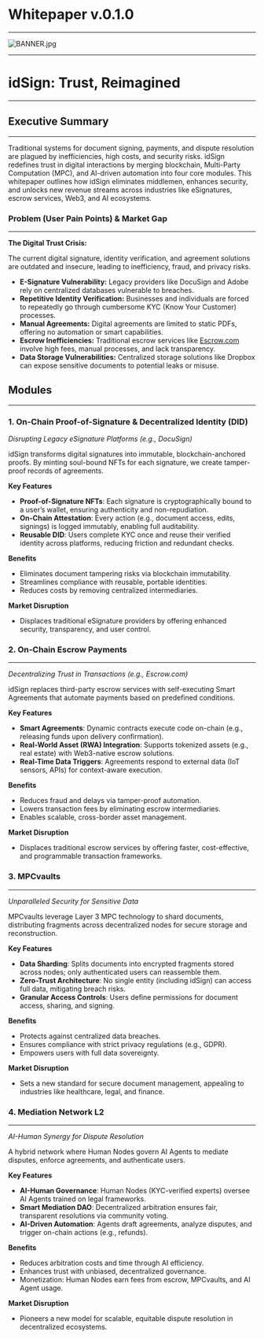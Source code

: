 # Whitepaper v.0.1.0

---

![BANNER.jpg](../public/BANNER.jpg)

---
# idSign: Trust, Reimagined

---

## **Executive Summary**

---

Traditional systems for document signing, payments, and dispute resolution are plagued by inefficiencies, high costs, and security risks. idSign redefines trust in digital interactions by merging blockchain, Multi-Party Computation (MPC), and AI-driven automation into four core modules. This whitepaper outlines how idSign eliminates middlemen, enhances security, and unlocks new revenue streams across industries like eSignatures, escrow services, Web3, and AI ecosystems.

### **Problem (User Pain Points) & Market Gap**

---

**The Digital Trust Crisis:**

The current digital signature, identity verification, and agreement solutions are outdated and insecure, leading to inefficiency, fraud, and privacy risks.

- **E-Signature Vulnerability:** Legacy providers like DocuSign and Adobe rely on centralized databases vulnerable to breaches.
- **Repetitive Identity Verification:** Businesses and individuals are forced to repeatedly go through cumbersome KYC (Know Your Customer) processes.
- **Manual Agreements:** Digital agreements are limited to static PDFs, offering no automation or smart capabilities.
- **Escrow Inefficiencies:** Traditional escrow services like [Escrow.com](http://escrow.com/) involve high fees, manual processes, and lack transparency.
- **Data Storage Vulnerabilities:** Centralized storage solutions like Dropbox can expose sensitive documents to potential leaks or misuse.

## Modules

---

### **1. On-Chain Proof-of-Signature & Decentralized Identity (DID)**

*Disrupting Legacy eSignature Platforms (e.g., DocuSign)*

idSign transforms digital signatures into immutable, blockchain-anchored proofs. By minting soul-bound NFTs for each signature, we create tamper-proof records of agreements.

**Key Features**

- **Proof-of-Signature NFTs**: Each signature is cryptographically bound to a user’s wallet, ensuring authenticity and non-repudiation.
- **On-Chain Attestation**: Every action (e.g., document access, edits, signings) is logged immutably, enabling full auditability.
- **Reusable DID**: Users complete KYC once and reuse their verified identity across platforms, reducing friction and redundant checks.

**Benefits**

- Eliminates document tampering risks via blockchain immutability.
- Streamlines compliance with reusable, portable identities.
- Reduces costs by removing centralized intermediaries.

**Market Disruption**

- Displaces traditional eSignature providers by offering enhanced security, transparency, and user control.

### **2. On-Chain Escrow Payments**

---

*Decentralizing Trust in Transactions (e.g., Escrow.com)*

idSign replaces third-party escrow services with self-executing Smart Agreements that automate payments based on predefined conditions.

**Key Features**

- **Smart Agreements**: Dynamic contracts execute code on-chain (e.g., releasing funds upon delivery confirmation).
- **Real-World Asset (RWA) Integration**: Supports tokenized assets (e.g., real estate) with Web3-native escrow solutions.
- **Real-Time Data Triggers**: Agreements respond to external data (IoT sensors, APIs) for context-aware execution.

**Benefits**

- Reduces fraud and delays via tamper-proof automation.
- Lowers transaction fees by eliminating escrow intermediaries.
- Enables scalable, cross-border asset management.

**Market Disruption**

- Displaces traditional escrow services by offering faster, cost-effective, and programmable transaction frameworks.

### **3. MPCvaults**

---

*Unparalleled Security for Sensitive Data*

MPCvaults leverage Layer 3 MPC technology to shard documents, distributing fragments across decentralized nodes for secure storage and reconstruction.

**Key Features**

- **Data Sharding**: Splits documents into encrypted fragments stored across nodes; only authenticated users can reassemble them.
- **Zero-Trust Architecture**: No single entity (including idSign) can access full data, mitigating breach risks.
- **Granular Access Controls**: Users define permissions for document access, sharing, and signing.

**Benefits**

- Protects against centralized data breaches.
- Ensures compliance with strict privacy regulations (e.g., GDPR).
- Empowers users with full data sovereignty.

**Market Disruption**

- Sets a new standard for secure document management, appealing to industries like healthcare, legal, and finance.

### **4. Mediation Network L2**

---

*AI-Human Synergy for Dispute Resolution*

A hybrid network where Human Nodes govern AI Agents to mediate disputes, enforce agreements, and authenticate users.

**Key Features**

- **AI-Human Governance**: Human Nodes (KYC-verified experts) oversee AI Agents trained on legal frameworks.
- **Smart Mediation DAO**: Decentralized arbitration ensures fair, transparent resolutions via community voting.
- **AI-Driven Automation**: Agents draft agreements, analyze disputes, and trigger on-chain actions (e.g., refunds).

**Benefits**

- Reduces arbitration costs and time through AI efficiency.
- Enhances trust with unbiased, decentralized governance.
- Monetization: Human Nodes earn fees from escrow, MPCvaults, and AI Agent usage.

**Market Disruption**

- Pioneers a new model for scalable, equitable dispute resolution in decentralized ecosystems.